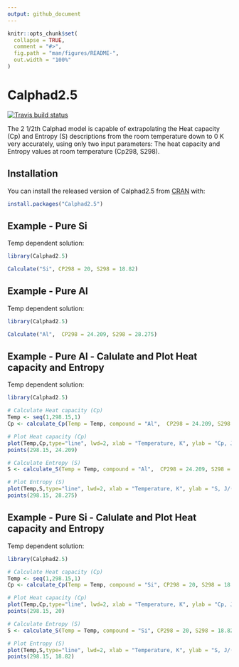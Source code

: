```yaml
---
output: github_document
---
```


<!-- README.md is generated from README.Rmd. Please edit that file -->

```r
knitr::opts_chunk$set(
  collapse = TRUE,
  comment = "#>",
  fig.path = "man/figures/README-",
  out.width = "100%"
)
```

# Calphad2.5

<!-- badges: start -->
[![Travis build status](https://travis-ci.com/AObaied/Calphad2.5.svg?branch=master)](https://travis-ci.com/AObaied/Calphad2.5)
<!-- badges: end -->

The 2 1/2th Calphad model is capable of extrapolating the Heat capacity (Cp) and Entropy (S) descriptions from the room temperature down to 0 K very accurately, using only two input parameters: The heat capacity and Entropy values at room temperature (Cp298, S298).

## Installation

You can install the released version of Calphad2.5 from [CRAN](https://CRAN.R-project.org) with:

``` r
install.packages("Calphad2.5")
```

## Example - Pure Si

Temp dependent solution:

```r
library(Calphad2.5)

Calculate("Si", CP298 = 20,	S298 = 18.82)
```

## Example - Pure Al

Temp dependent solution:

```r
library(Calphad2.5)

Calculate("Al",  CP298 = 24.209, S298 = 28.275)
```

## Example - Pure Al - Calulate and Plot Heat capacity and Entropy

Temp dependent solution:

```r
library(Calphad2.5)

# Calculate Heat capacity (Cp)
Temp <- seq(1,298.15,1)
Cp <- calculate_Cp(Temp = Temp, compound = "Al",  CP298 = 24.209, S298 = 28.275)

# Plot Heat capacity (Cp)
plot(Temp,Cp,type="line", lwd=2, xlab = "Temperature, K", ylab = "Cp, J/(mol.K)")
points(298.15, 24.209)

# Calculate Entropy (S)
S <- calculate_S(Temp = Temp, compound = "Al",  CP298 = 24.209, S298 = 28.275)

# Plot Entropy (S)
plot(Temp,S,type="line", lwd=2, xlab = "Temperature, K", ylab = "S, J/(mol.K)")
points(298.15, 28.275)

```

## Example - Pure Si - Calulate and Plot Heat capacity and Entropy

Temp dependent solution:

```r
library(Calphad2.5)

# Calculate Heat capacity (Cp)
Temp <- seq(1,298.15,1)
Cp <- calculate_Cp(Temp = Temp, compound = "Si", CP298 = 20, S298 = 18.82)

# Plot Heat capacity (Cp)
plot(Temp,Cp,type="line", lwd=2, xlab = "Temperature, K", ylab = "Cp, J/(mol.K)")
points(298.15, 20)

# Calculate Entropy (S)
S <- calculate_S(Temp = Temp, compound = "Si", CP298 = 20, S298 = 18.82)

# Plot Entropy (S)
plot(Temp,S,type="line", lwd=2, xlab = "Temperature, K", ylab = "S, J/(mol.K)")
points(298.15, 18.82)
```
